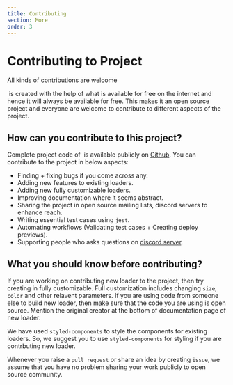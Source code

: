 ```yaml
---
title: Contributing
section: More
order: 3
---
```


# Contributing to Project  
All kinds of contributions are welcome  

&zwnj;<AwesomeLoaders/> is created with the help of what is available for free on the internet and hence it will always be available for free. This makes it an open source project and everyone are welcome to contribute to different aspects of the project.

## How can you contribute to this project?  
Complete project code of &zwnj;<AwesomeLoaders/> is available publicly on [Github](https://github.com/ashutosh1919/react-awesome-loaders). You can contribute to the project in below aspects:  

- Finding + fixing bugs if you come across any.
- Adding new features to existing loaders.
- Adding new fully customizable loaders. 
- Improving documentation where it seems abstract.
- Sharing the project in open source mailing lists, discord servers to enhance reach.
- Writing essential test cases using `jest`.
- Automating workflows (Validating test cases + Creating deploy previews).
- Supporting people who asks questions on [discord server](https://discord.gg/GkcbM5bwZr).  

## What you should know before contributing?  
If you are working on contributing new loader to the project, then try creating in fully customizable. Full customization includes changing `size`, `color` and other relavent parameters. If you are using code from someone else to build new loader, then make sure that the code you are using is open source. Mention the original creator at the bottom of documentation page of new loader.  

We have used `styled-components` to style the components for existing loaders. So, we suggest you to use `styled-components` for styling if you are contrbuting new loader.  

Whenever you raise a `pull request` or share an idea by creating `issue`, we assume that you have no problem sharing your work publicly to open source community.